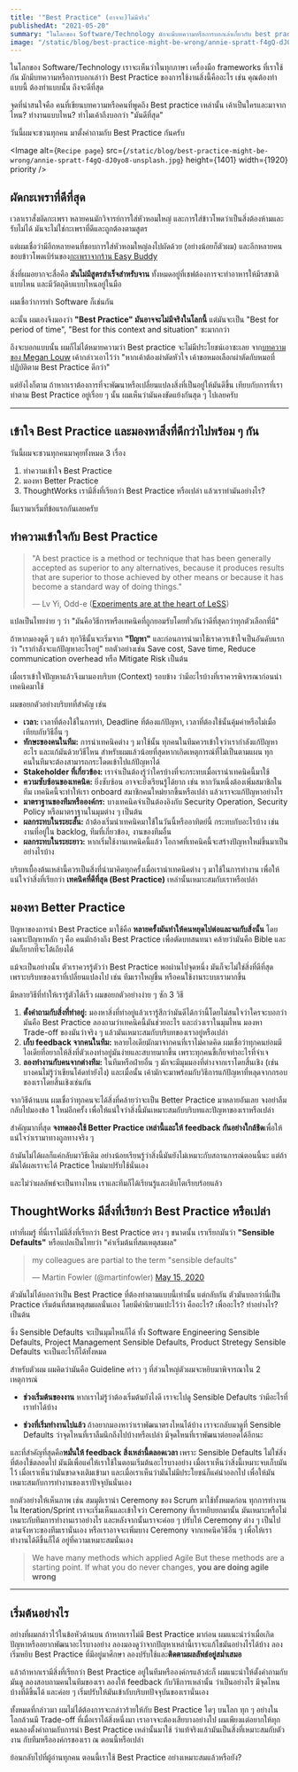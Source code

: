 ```yaml
---
title: '"Best Practice" (อาจจะ)ไม่มีจริง'
publishedAt: "2021-05-20"
summary: "ในโลกของ Software/Technology มักจะมีบทความหรือการบอกเล่าเกี่ยวกับ best practice จุดที่น่าสนใจคือ คนที่เขียนบทความเหล่านั้นหรือคนที่พูด best practice เหล่านั้น เค้าเป็นใคร? มาจากไหน? ทำงานแบบไหน? ทำไมมาถึงบอกว่า มันดีที่สุด"
image: "/static/blog/best-practice-might-be-wrong/annie-spratt-f4gQ-dJ0yo8-unsplash.jpg"
---
```


ในโลกของ Software/Technology เราจะเห็นว่าในทุกภาษา เครื่องมือ frameworks ที่เราใช้กัน
มักมีบทความหรือการบอกเล่าว่า Best Practice ของการใช้งานสิ่งนี้คืออะไร เช่น คุณต้องทำแบบนี้ ต้องทำแบบนั้น ถึงจะดีที่สุด

จุดที่น่าสนใจคือ คนที่เขียนบทความหรือคนที่พูดถึง Best practice เหล่านั้น เค้าเป็นใครและมาจากไหน? ทำงานแบบไหน? ทำไมเค้าถึงบอกว่า "มันดีที่สุด"

วันนี้ผมจะชวนทุกคน มาตั้งคำถามกับ Best Practice กันครับ

<Image
  alt={`Recipe page`}
  src={`/static/blog/best-practice-might-be-wrong/annie-spratt-f4gQ-dJ0yo8-unsplash.jpg`}
  height={1401}
  width={1920}
  priority
/>

## ผัดกะเพราที่ดีที่สุด

เวลาเราสั่งผัดกะเพรา หลายคนมักวิจารย์การใส่หัวหอมใหญ่ และการใส่ข้าวโพดว่าเป็นสิ่งต้องห้ามและรับไม่ได้ มันจะไม่ใช่กะเพราที่ดีและถูกต้องตามสูตร

แต่ผมเชื่อว่ามีอีกหลายคนที่ชอบการใส่หัวหอมใหญ่ลงไปผัดด้วย (อย่างน้อยก็ตัวผม) และอีกหลายคนชอบข้าวโพดเบิร์นของ[กะเพราจากร้าน Easy Buddy](https://thestandard.co/easy-buddy/)

สิ่งที่ผมอยากจะสื่อคือ **มันไม่มีสูตรสำเร็จสำหรับจาน** ทั้งหมดอยู่ที่เชฟต้องการจะทำอาหารให้มีรสชาติแบบไหน และมีวัตถุดิบแบบไหนอยู่ในมือ

ผมเชื่อว่าการทำ Software ก็เช่นกัน

ฉะนั้น ผมเองจึงมองว่า **"Best Practice" มันอาจจะไม่มีจริงในโลกนี้** แต่มันจะเป็น "Best for period of time", "Best for this context and situation" ซะมากกว่า

ถึงจะบอกแบบนั้น ผมก็ไม่ได้หมายความว่า Best practice จะไม่มีประโยชน์เอาซะเลย จาก[บทความของ Megan Louw](https://www.thoughtworks.com/insights/blog/four-ways-kill-best-practice) เค้ากล่าวเอาไว้ว่า "หากเค้าต้องผ่าตัดหัวใจ เค้าขอหมอเลือกผ่าตัดกับหมอที่ปฏิบัติตาม Best Practice ดีกว่า"

แต่ยังไงก็ตาม ถ้าหากเราต้องการที่จะพัฒนาหรือเปลี่ยนแปลงสิ่งที่เป็นอยู่ให้มันดีขึ้น เทียบกับการที่เราทำตาม Best Practice อยู่เรื่อย ๆ นั้น ผมเห็นว่ามันคงขัดแย้งกันสุด ๆ ไปเลยครับ

---

## เข้าใจ Best Practice และมองหาสิ่งที่ดีกว่าไปพร้อม ๆ กัน

วันนี้ผมจะชวนทุกคนมาคุยทั้งหมด 3 เรื่อง

1. ทำความเข้าใจ Best Practice
2. มองหา Better Practice
3. ThoughtWorks เรามีสิ่งที่เรียกว่า Best Practice หรือเปล่า แล้วเราทำมันอย่างไร?

งั้นเรามาเริ่มที่ข้อแรกกันเลยครับ

## ทำความเข้าใจกับ Best Practice

> "A best practice is a method or technique that has been generally accepted
> as superior to any alternatives, because it produces results that are superior
> to those achieved by other means or because it has become a standard way of doing
> things."
>
> — Lv Yi, Odd-e ([Experiments are at the heart of LeSS](https://blog.odd-e.com/yilv/2020/12/experiments-are-at-the-heart-of-less.html))

แปลเป็นไทยง่าย ๆ ว่า "มันคือวิธีการหรือเทคนิคที่ถูกยอมรับโดยทั่วกันว่าดีที่สุดกว่าทุกตัวเลือกที่มี"

ถ้าหากมองดูดี ๆ แล้ว ทุกวิธีนั้นจะเริ่มจาก **"ปัญหา"** และก่อนการนำมาใช้เราควรเข้าใจเป็นอันดับแรกว่า "เรากำลังจะแก้ปัญหาอะไรอยู่" ยกตัวอย่างเช่น Save cost, Save time, Reduce communication overhead หรือ Mitigate Risk เป็นต้น

เมื่อเราเข้าใจปัญหาแล้วจึงมามองบริบท (Context) รอบข้าง ว่ามีอะไรบ้างที่เราควรพิจารณาก่อนนำเทคนิคมาใช้

ผมขอยกตัวอย่างบริบทที่สำคัญ เช่น

- **เวลา:** เวลาที่ต้องใช้ในการทำ, Deadline ที่ต้องแก้ปัญหา, เวลาที่ต้องใช้นั้นคุ้มค่าหรือไม่เมื่อเทียบกับวิธีอื่น ๆ
- **ทักษะของคนในทีม:** การนำเทคนิคต่าง ๆ มาใช้นั้น ทุกคนในทีมควรเข้าใจว่าเรากำลังแก้ปัญหาอะไร และแก้มันด้วยวิธีไหน สำหรับผมแล้วน้อยที่สุดหากเกิดเหตุการณ์ที่ไม่เป็นตามแผน ทุกคนในทีมจะต้องสามารถกระโดดเข้าไปแก้ปัญหาได้
- **Stakeholder ที่เกี่ยวข้อง:** เราจำเป็นต้องรู้ว่าใครบ้างที่จะกระทบเมื่อเรานำเทคนิคนี้มาใช้
- **ความซับซ้อนของเทคนิค:** ยิ่งซับซ้อน อาจจะยิ่งเรียนรู้ได้ยาก เช่น หากวันหนึ่งต้องเพิ่มสมาชิกในทีม เทคนิคนี้จะทำให้เรา onboard สมาชิกคนใหม่ยากขึ้นหรือเปล่า แล้วเราจะแก้ปัญหาอย่างไร
- **มาตราฐานของทีมหรือองค์กร:** บางเทคนิคจำเป็นต้องอิงกับ Security Operation, Security Policy หรือมาตราฐานในมุมต่าง ๆ เป็นต้น
- **ผลกระทบในระยะสั้น:** ถ้าต้องเริ่มนำเทคนิคมาใช้ในวันนี้หรืออาทิตย์นี้ กระทบกับอะไรบ้าง เช่น งานที่อยู่ใน backlog, ทีมที่เกี่ยวข้อง, งานของทีมอื่น
- **ผลกระทบในระยะยาว:** หากเริ่มใช้งานเทคนิคนี้แล้ว โอกาศที่เทคนิคนี้จะสร้างปัญหาใหม่ขึ้นมาเป็นอย่างไรบ้าง

บริบทเบื้องต้นเหล่านี้ควรเป็นสิ่งที่นำมาคิดทุกครั้งเมื่อเรานำเทคนิคต่าง ๆ มาใช้ในการทำงาน เพื่อให้แน่ใจว่าสิ่งที่เรียกว่า **เทคนิคที่ดีที่สุด (Best Practice)** เหล่านั้นเหมาะสมกับเราหรือเปล่า

## มองหา Better Practice

ปัญหาของการนำ Best Practice มาใช้คือ **หลายครั้งมันทำให้คนหยุดไปต่อและจมกับสิ่งนั้น** โดยเฉพาะปัญหาหลัก ๆ คือ คนมักอ้างถึง Best Practice เพื่อตัดบทสนทนา
คล้ายว่ามันคือ Bible และมันก็ยากที่จะโต้เถียงได้

แม้จะเป็นอย่างนั้น ตัวเราควรรู้ตัวว่า Best Practice พอผ่านไปจุดหนึ่ง มันก็จะไม่ใช่สิ่งที่ดีที่สุด เพราะบริบทของเราที่เปลี่ยนแปลงไป เช่น ทีมเราใหญ่ขึ้น หรือคนใช้งานระบบเรามากขึ้น

มีหลายวิธีที่ทำให้เรารู้ตัวได้เร็ว ผมขอยกตัวอย่างง่าย ๆ ซัก 3 วิธี

1. **ตั้งคำถามกับสิ่งที่ทำอยู่:** มองหาสิ่งที่ทำอยู่แล้วเรารู้สึกว่ามันดีได้กว่านี้โดยไม่สนใจว่าใครจะบอกว่ามันคือ Best Practice ลองถามว่าเทคนิคนี้มันช่วยอะไร และถ่วงเราในมุมไหน มองหา Trade-off ของมันว่าจริง ๆ แล้วมันเหมาะสมกับบริบทของเราอยู่หรือเปล่า
2. **เก็บ feedback จากคนในทีม:** หลายไอเดียมักมาจากคนที่เราไม่คาดคิด ผมเชื่อว่าทุกคนย่อมมีไอเดียที่อยากให้สิ่งที่ตัวเองทำอยู่มันง่ายและสบายมากขึ้น เพราะทุกคนขี้เกียจทำอะไรที่จำเจ
3. **ลองทำงานกับคนจากต่างทีม:** ในทีมหรือฝ่ายอื่น ๆ มักจะมีมุมมองที่ต่างจากเราโดยสิ้นเชิง (เช่น บางคนไม่รู้ว่าเขียนโค้ดทำยังไง) และเมื่อนั้น เค้ามักจะมาพร้อมกับวิธีการแก้ปัญหาที่หลุดจากกรอบของเราโดยสิ้นเชิงเช่นกัน

จากวิธีด้านบน ผมเชื่อว่าทุกคนจะได้สิ่งที่คล้ายว่าจะเป็น Better Practice มาหลายอันเลย จงอย่าลืมกลับไปมองข้อ 1 ใหม่อีกครั้ง เพื่อให้แน่ใจว่าสิ่งนี้มันเหมาะสมกับบริบทและปัญหาของเราหรือเปล่า

สำคัญมากที่สุด **จงทดลองใช้ Better Practice เหล่านี้และให้ feedback กันอย่างใกล้ชิด**เพื่อให้แน่ใจว่าเรามาทางถูกทางจริง ๆ

ถ้ามันไม่ได้ผลก็แค่กลับมาวิธีเดิม อย่างน้อยเรียนรู้ว่าสิ่งนี้มันยังไม่เหมาะกับสถานการณ์ตอนนี้นะ แต่ถ้ามันได้ผลเราจะได้​ Practice ใหม่มาปรับใช้นั่นเอง

และไม่ว่าผลลัพธ์จะเป็นทางไหน เราและทีมก็ได้เรียนรู้และเติบโตเรียบร้อยแล้ว

## ThoughtWorks มีสิ่งที่เรียกว่า Best Practice หรือเปล่า

เท่าที่ผมรู้ ที่นี่เราไม่มีสิ่งที่เรียกว่า Best Practice ตรง ๆ ขนาดนั้น เราเรียกมันว่า **"Sensible Defaults"** หรือแปลเป็นไทยว่า "ค่าเริ่มต้นที่สมเหตุสมผล"

<blockquote class="twitter-tweet">
  <p lang="en" dir="ltr">
    my colleagues are partial to the term &quot;sensible defaults&quot;
  </p>
  &mdash; Martin Fowler (@martinfowler)
  <a href="https://twitter.com/martinfowler/status/1261304977978535939?ref_src=twsrc%5Etfw">
    May 15, 2020
  </a>
</blockquote>
<script
  async
  src="https://platform.twitter.com/widgets.js"
  charset="utf-8"
></script>

ตัวมันไม่ได้บอกว่าเป็น Best Practice ที่ต้องทำตามแบบนี้เท่านั้น แต่กลับกัน ตัวมันบอกว่านี่เป็น​ Practice เริ่มต้นที่สมเหตุสมผลนั่นเอง โดยมีคำนิยามแปะไว้ว่า คืออะไร? เพื่ออะไร? ทำอย่างไร? เป็นต้น

ซึ่ง Sensible Defaults จะเป็นมุมไหนก็ได้ ทั้ง ​Software Engineering Sensible Defaults, Project Management Sensible Defaults, Product Stretegy Sensible Defaults จะเป็นอะไรก็ได้ทั้งหมด

สำหรับตัวผม ผมคิดว่ามันคือ Guideline คร่าว ๆ ที่ส่วนใหญ่ตัวผมจะหยิบมาพิจารณาใน 2 เหตุการณ์

- **ช่วงเริ่มต้นของงาน** หากเราไม่รู้ว่าต้องเริ่มต้นยังไงดี เราจะไปดู Sensible Defaults ว่ามีอะไรที่เราทำได้บ้าง

- **ช่วงที่เริ่มทำงานไปแล้ว** ถ้าอยากมองหาว่าเราพัฒนาตรงไหนได้บ้าง เราจะกลับมาดูที่ Sensible Defaults ว่าจุดไหนที่เราลืมนึกถึงไปบ้างหรือเปล่า มีจุดไหนที่เราพัฒนาต่อยอดได้อีกนะ

และที่สำคัญที่สุดคือ**หมั่นให้ feedback สิ่งเหล่านี้ตลอดเวลา** เพราะ Sensible Defaults ไม่ใช่สิ่งที่ต้องใช้ตลอดไป มันมีเพื่อแค่ให้เราใช้ในตอนเริ่มต้นอะไรบางอย่าง เมื่อเราเห็นว่าสิ่งนี้เหมาะจบเก็บมันไว้ เมื่อเราเห็นว่ามันขาดจงเติมเข้ามา และเมื่อเราเห็นว่ามันไม่มีประโยชน์ก็แค่นำออกไป เพื่อให้มันเหมาะสมกับการทำงานของเราปัจจุบันนั่นเอง

ยกตัวอย่างให้เห็นภาพ เช่น สมมุติเรานำ Ceremony ของ Scrum มาใช้ทั้งหมดก่อน ทุกการทำงานใน Iteration/Sprint เราจะเริ่มเห็นและเข้าใจว่า Ceremony ที่เราหยิบยกมานั้น
มันเหมาะหรือไม่เหมาะกับทีมการทำงานเราอย่างไร และหลังจากนั้นเราจะค่อย ๆ ปรับให้ Ceremony ต่าง ๆ เป็นไปตามจังหวะของทีมเรานั่นเอง หรือเราอาจจะเพิ่มบาง Ceremony จากเทคนิควิธีอื่น ๆ เพื่อให้เราทำงานได้ดีขึ้นก็ได้ อยู่ที่ความเหมาะสมนั่นเอง

> We have many methods which applied Agile
> But these methods are a starting point. If what you do never changes, **you are doing agile wrong**

---

## เริ่มต้นอย่างไร

อย่างที่ผมกล่าวไว้ในข้อหัวด้านบน ถ้าหากเราไม่มี Best Practice มาก่อน ผมแนะนำว่าเมื่อเกิดปัญหาหรืออยากพัฒนาอะไรบางอย่าง ลองมองดูว่าจากปัญหาเหล่านี้เราจะแก้ไขมันอย่างไรได้บ้าง ลองเริ่มหยิบ Best Practice ที่มีอยู่มาศึกษา ลองปรับใช้และ**ติดตามผลลัพธ์อยู่สม่ำเสมอ**

แล้วถ้าหากเรามีสิ่งที่เรียกว่า Best Practice อยู่ในทีมหรือองค์กรแล้วล่ะก็ ผมแนะนำให้ตั้งคำถามกับมันดู ลองสอบถามคนในทีมของเรา ลองให้ feedback กับวิธีการเหล่านั้น
ว่าเป็นอย่างไร มีจุดไหนบ้างที่ดีขึ้นได้ และค่อย ๆ เริ่มปรับให้มันเข้ากับบริบทปัจจุบันของเรานั่นเอง

ทั้งหมดที่กล่าวมา ผมไม่ได้ต้องการจะกล่าวร้ายให้กับ Best Practice ใดๆ บนโลก ทุก ๆ อย่างในโลกล้วนมี Trade-off ที่เมื่อเราได้สิ่งหนึ่งมา เราอาจจะต้องเสียบางอย่างไป
ผมเพียงแต่อยากให้ทุกคนลองตั้งคำถามกับการนำ Best Practice เหล่านั้นมาใช้
ว่าแท้จริงแล้วมันเป็นสิ่งที่เหมาะสมกับตัวงาน กับทีมหรือองค์กรของเรา ณ ตอนนี้หรือเปล่า

ย้อนกลับไปที่ผู้อ่านทุกคน ตอนนี้เราใช้ Best Practice อย่างเหมาะสมแล้วหรือยัง?
